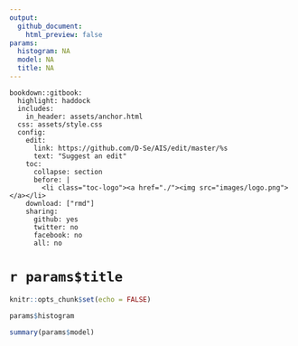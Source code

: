 ```yaml
---
output:
  github_document:
    html_preview: false
params:
  histogram: NA
  model: NA
  title: NA
---
```


```
bookdown::gitbook:
  highlight: haddock
  includes:
    in_header: assets/anchor.html
  css: assets/style.css
  config:
    edit: 
      link: https://github.com/D-Se/AIS/edit/master/%s
      text: "Suggest an edit"
    toc:
      collapse: section
      before: |
        <li class="toc-logo"><a href="./"><img src="images/logo.png"></a></li>
    download: ["rmd"]
    sharing:
      github: yes
      twitter: no
      facebook: no
      all: no
```


# `r params$title`

```r
knitr::opts_chunk$set(echo = FALSE)
```

```r
params$histogram
```

```r
summary(params$model)
```